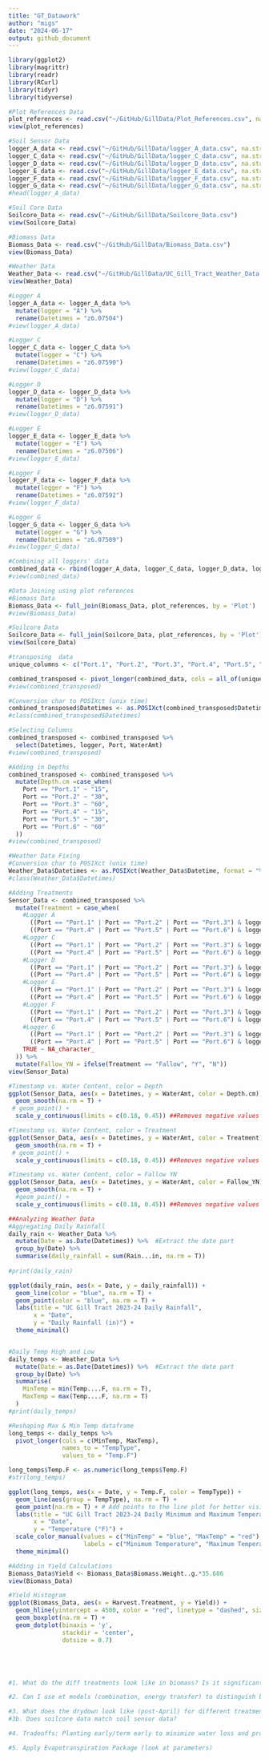 ```yaml
---
title: "GT_Datawork"
author: "migs" 
date: "2024-06-17"
output: github_document
---
```


```r
library(ggplot2)
library(magrittr)
library(readr)
library(RCurl)
library(tidyr)
library(tidyverse)
```


```r
#Plot References Data
plot_references <- read.csv("~/GitHub/GillData/Plot_References.csv", na.strings="#N/A")
view(plot_references)

#Soil Sensor Data
logger_A_data <- read.csv("~/GitHub/GillData/logger_A_data.csv", na.strings="#N/A")
logger_C_data <- read.csv("~/GitHub/GillData/logger_C_data.csv", na.strings="#N/A")
logger_D_data <- read.csv("~/GitHub/GillData/logger_D_data.csv", na.strings="#N/A")
logger_E_data <- read.csv("~/GitHub/GillData/logger_E_data.csv", na.strings="#N/A")
logger_F_data <- read.csv("~/GitHub/GillData/logger_F_data.csv", na.strings="#N/A")
logger_G_data <- read.csv("~/GitHub/GillData/logger_G_data.csv", na.strings="#N/A")
#head(logger_A_data)

#Soil Core Data
Soilcore_Data <- read.csv("~/GitHub/GillData/Soilcore_Data.csv")
view(Soilcore_Data)

#Biomass Data
Biomass_Data <- read.csv("~/GitHub/GillData/Biomass_Data.csv")
view(Biomass_Data)

#Weather Data
Weather_Data <- read.csv("~/GitHub/GillData/UC_Gill_Tract_Weather_Data.csv")
view(Weather_Data)
```

```r
#Logger A
logger_A_data <- logger_A_data %>% 
  mutate(logger = "A") %>% 
  rename(Datetimes = "z6.07504")
#view(logger_A_data)

#Logger C
logger_C_data <- logger_C_data %>% 
  mutate(logger = "C") %>% 
  rename(Datetimes = "z6.07590")
#view(logger_C_data)

#Logger D
logger_D_data <- logger_D_data %>% 
  mutate(logger = "D") %>% 
  rename(Datetimes = "z6.07591")
#view(logger_D_data)

#Logger E
logger_E_data <- logger_E_data %>% 
  mutate(logger = "E") %>% 
  rename(Datetimes = "z6.07506")
#view(logger_E_data)

#Logger F
logger_F_data <- logger_F_data %>% 
  mutate(logger = "F") %>% 
  rename(Datetimes = "z6.07592")
#view(logger_F_data)

#Logger G
logger_G_data <- logger_G_data %>% 
  mutate(logger = "G") %>% 
  rename(Datetimes = "z6.07509")
#view(logger_G_data)

#Combining all loggers' data
combined_data <- rbind(logger_A_data, logger_C_data, logger_D_data, logger_E_data, logger_F_data, logger_G_data)
#view(combined_data)

#Data Joining using plot references
#Biomass Data
Biomass_Data <- full_join(Biomass_Data, plot_references, by = 'Plot')
#view(Biomass_Data)

#Soilcore Data
Soilcore_Data <- full_join(Soilcore_Data, plot_references, by = 'Plot')
view(Soilcore_Data)

```

```r
#transposing  data
unique_columns <- c("Port.1", "Port.2", "Port.3", "Port.4", "Port.5", "Port.6")

combined_transposed <- pivot_longer(combined_data, cols = all_of(unique_columns), names_to = "Port", values_to = "WaterAmt")
#view(combined_transposed)

#Conversion char to POSIXct (unix time)
combined_transposed$Datetimes <- as.POSIXct(combined_transposed$Datetimes, format = "%m/%d/%y %H:%M", tz = "")
#class(combined_transposed$Datetimes)

#Selecting Columns
combined_transposed <- combined_transposed %>% 
  select(Datetimes, logger, Port, WaterAmt)
#view(combined_transposed)

#Adding in Depths
combined_transposed <- combined_transposed %>% 
  mutate(Depth.cm =case_when(
    Port == "Port.1" ~ "15",
    Port == "Port.2" ~ "30",
    Port == "Port.3" ~ "60",
    Port == "Port.4" ~ "15",
    Port == "Port.5" ~ "30",
    Port == "Port.6" ~ "60"
  ))
#view(combined_transposed)

#Weather Data Fixing
#Conversion char to POSIXct (unix time)
Weather_Data$Datetimes <- as.POSIXct(Weather_Data$Datetime, format = "%m/%d/%y %H:%M", tz = "")
#class(Weather_Data$Datetimes)

```

```r
#Adding Treatments
Sensor_Data <- combined_transposed %>% 
  mutate(Treatment = case_when(
    #Logger A
      ((Port == "Port.1" | Port == "Port.2" | Port == "Port.3") & logger == "A") ~ "Rye-Radish",
      ((Port == "Port.4" | Port == "Port.5" | Port == "Port.6") & logger == "A") ~ "Rye-Vetch",
    #Logger C
      ((Port == "Port.1" | Port == "Port.2" | Port == "Port.3") & logger == "C") ~ "Fallow",
      ((Port == "Port.4" | Port == "Port.5" | Port == "Port.6") & logger == "C") ~ "4-seed",
    #Logger D
      ((Port == "Port.1" | Port == "Port.2" | Port == "Port.3") & logger == "D") ~ "Rye Mono",
      ((Port == "Port.4" | Port == "Port.5" | Port == "Port.6") & logger == "D") ~ "Rye-Vetch",    
    #Logger E
      ((Port == "Port.1" | Port == "Port.2" | Port == "Port.3") & logger == "E") ~ "Rye-Vetch",
      ((Port == "Port.4" | Port == "Port.5" | Port == "Port.6") & logger == "E") ~ "Fallow",    
    #Logger F
      ((Port == "Port.1" | Port == "Port.2" | Port == "Port.3") & logger == "F") ~ "4-seed",
      ((Port == "Port.4" | Port == "Port.5" | Port == "Port.6") & logger == "F") ~ "Rye Mono",
    #Logger G
      ((Port == "Port.1" | Port == "Port.2" | Port == "Port.3") & logger == "G") ~ "4-seed",
      ((Port == "Port.4" | Port == "Port.5" | Port == "Port.6") & logger == "G") ~ "Fallow",
    TRUE ~ NA_character_
  )) %>% 
  mutate(Fallow_YN = ifelse(Treatment == "Fallow", "Y", "N"))
view(Sensor_Data)
```


```r
#Timestamp vs. Water Content, color = Depth
ggplot(Sensor_Data, aes(x = Datetimes, y = WaterAmt, color = Depth.cm)) +
  geom_smooth(na.rm = T) + 
 # geom_point() +
  scale_y_continuous(limits = c(0.18, 0.45)) ##Removes negative values from calibration

#Timestamp vs. Water Content, color = Treatment
ggplot(Sensor_Data, aes(x = Datetimes, y = WaterAmt, color = Treatment)) +
  geom_smooth(na.rm = T) + 
 # geom_point() +
  scale_y_continuous(limits = c(0.18, 0.45)) ##Removes negative values from calibration

#Timestamp vs. Water Content, color = Fallow YN
ggplot(Sensor_Data, aes(x = Datetimes, y = WaterAmt, color = Fallow_YN)) +
  geom_smooth(na.rm = T) + 
  #geom_point() +
  scale_y_continuous(limits = c(0.18, 0.45)) ##Removes negative values from calibration
```

```r
##Analyzing Weather Data
#Aggregating Daily Rainfall
daily_rain <- Weather_Data %>% 
  mutate(Date = as.Date(Datetimes)) %>%  #Extract the date part
  group_by(Date) %>% 
  summarise(daily_rainfall = sum(Rain...in, na.rm = T))
  
#print(daily_rain)

ggplot(daily_rain, aes(x = Date, y = daily_rainfall)) +
  geom_line(color = "blue", na.rm = T) +
  geom_point(color = "blue", na.rm = T) +
  labs(title = "UC Gill Tract 2023-24 Daily Rainfall",
       x = "Date",
       y = "Daily Rainfall (in)") +
  theme_minimal()


#Daily Temp High and Low
daily_temps <- Weather_Data %>% 
  mutate(Date = as.Date(Datetimes)) %>%  #Extract the date part
  group_by(Date) %>% 
  summarise(
    MinTemp = min(Temp....F, na.rm = T),
    MaxTemp = max(Temp....F, na.rm = T)
  )
#print(daily_temps)

#Reshaping Max & Min Temp dataframe
long_temps <- daily_temps %>% 
  pivot_longer(cols = c(MinTemp, MaxTemp),
               names_to = "TempType",
               values_to = "Temp.F")

long_temps$Temp.F <- as.numeric(long_temps$Temp.F)
#str(long_temps)

ggplot(long_temps, aes(x = Date, y = Temp.F, color = TempType)) +
  geom_line(aes(group = TempType), na.rm = T) +
  geom_point(na.rm = T) + # Add points to the line plot for better visibility
  labs(title = "UC Gill Tract 2023-24 Daily Minimum and Maximum Temperatures",
       x = "Date",
       y = "Temperature (°F)") +
  scale_color_manual(values = c("MinTemp" = "blue", "MaxTemp" = "red"),
                     labels = c("Minimum Temperature", "Maximum Temperature")) +
  theme_minimal()


```

```r
#Adding in Yield Calculations
Biomass_Data$Yield <- Biomass_Data$Biomass.Weight..g.*35.686
view(Biomass_Data)

#Yield Histogram
ggplot(Biomass_Data, aes(x = Harvest.Treatment, y = Yield)) +
  geom_hline(yintercept = 4500, color = "red", linetype = "dashed", size = 1) +
  geom_boxplot(na.rm = T) +
  geom_dotplot(binaxis = 'y',
               stackdir = 'center',
               dotsize = 0.7)






```

```r
#1. What do the diff treatments look like in biomass? Is it significant? Does it represent greater N uptake?

#2. Can I use et models (combination, energy transfer) to distinguish between treatments?

#3. What does the drydown look like (post-April) for different treatments?
#3b. Does soilcore data match soil sensor data?

#4. Tradeoffs: Planting early/term early to minimize water loss and protect groundwater (N scavenging), BUT irrigation would be needed. Would the irrigated water 'budget' be returned?

#5. Apply Evapotranspiration Package (look at parameters)

```
